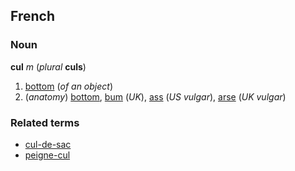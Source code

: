 ==French==
===Noun===
'''cul''' ''m'' (''plural'' '''culs''')

#[[bottom]] (''of an object'')
#(''anatomy'') [[bottom]], [[bum]] (''UK''), [[ass]] (''US vulgar''), [[arse]] (''UK vulgar'')

===Related terms===
*[[cul-de-sac]]
*[[peigne-cul]]